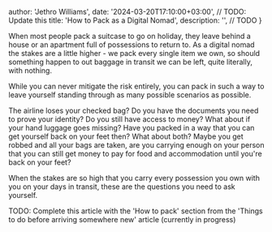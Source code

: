 
  author: 'Jethro Williams',
  date: '2024-03-20T17:10:00+03:00', // TODO: Update this
  title: 'How to Pack as a Digital Nomad',
  description: '', // TODO
}


When most people pack a suitcase to go on holiday, they leave behind a house or an apartment full of possessions to return to. As a digital nomad the stakes are a little higher - we pack every single item we own, so should something happen to out baggage in transit we can be left, quite literally, with nothing.

While you can never mitigate the risk entirely, you can pack in such a way to leave yourself standing through as many possible scenarios as possible.

The airline loses your checked bag? Do you have the documents you need to prove your identity? Do you still have access to money? What about if your hand luggage goes missing? Have you packed in a way that you can get yourself back on your feet then? What about both? Maybe you get robbed and all your bags are taken, are you carrying enough on your person that you can still get money to pay for food and accommodation until you're back on your feet?

When the stakes are so high that you carry every possession you own with you on your days in transit, these are the questions you need to ask yourself.

TODO: Complete this article with the 'How to pack' section from the 'Things to do before arriving somewhere new' article (currently in progress)

